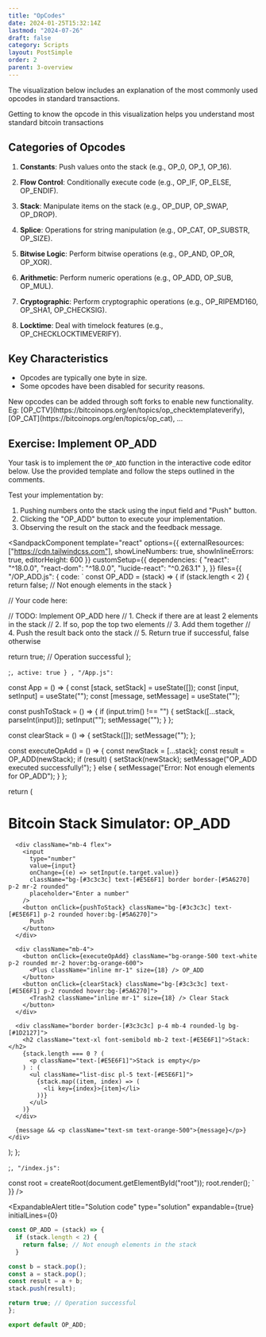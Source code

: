```yaml
---
title: "OpCodes"
date: 2024-01-25T15:32:14Z
lastmod: "2024-07-26"
draft: false
category: Scripts
layout: PostSimple
order: 2
parent: 3-overview
---
```


The visualization below includes an explanation of the most commonly used opcodes in standard transactions.

<ExpandableAlert title="Understanding Opcodes" type="info" expandable={false}>
    Getting to know the opcode in this visualization helps you understand most
    standard bitcoin transactions
</ExpandableAlert>

<OpCodeExplorer></OpCodeExplorer>

## Categories of Opcodes

1. **Constants**: Push values onto the stack (e.g., OP_0, OP_1, OP_16).

2. **Flow Control**: Conditionally execute code (e.g., OP_IF, OP_ELSE, OP_ENDIF).

3. **Stack**: Manipulate items on the stack (e.g., OP_DUP, OP_SWAP, OP_DROP).

4. **Splice**: Operations for string manipulation (e.g., OP_CAT, OP_SUBSTR, OP_SIZE).

5. **Bitwise Logic**: Perform bitwise operations (e.g., OP_AND, OP_OR, OP_XOR).

6. **Arithmetic**: Perform numeric operations (e.g., OP_ADD, OP_SUB, OP_MUL).

7. **Cryptographic**: Perform cryptographic operations (e.g., OP_RIPEMD160, OP_SHA1, OP_CHECKSIG).

8. **Locktime**: Deal with timelock features (e.g., OP_CHECKLOCKTIMEVERIFY).

## Key Characteristics

-   Opcodes are typically one byte in size.
-   Some opcodes have been disabled for security reasons.

<ExpandableAlert title="New Opcodes">
    New opcodes can be added through soft forks to enable new functionality. Eg:
    [OP_CTV](https://bitcoinops.org/en/topics/op_checktemplateverify),
    [OP_CAT](https://bitcoinops.org/en/topics/op_cat), ...
</ExpandableAlert>

## Exercise: Implement OP_ADD

Your task is to implement the `OP_ADD` function in the interactive code editor below. Use the provided template and follow the steps outlined in the comments.

Test your implementation by:

1. Pushing numbers onto the stack using the input field and "Push" button.
2. Clicking the "OP_ADD" button to execute your implementation.
3. Observing the result on the stack and the feedback message.

<SandpackComponent
  template="react"
  options={{
    externalResources: ["https://cdn.tailwindcss.com"],
    showLineNumbers: true,
    showInlineErrors: true,
    editorHeight: 600
  }}
  customSetup={{
    dependencies: {
      "react": "^18.0.0",
      "react-dom": "^18.0.0",
      "lucide-react": "^0.263.1"
    },
  }}
  files={{
    "/OP_ADD.js": {
        code: 
            `
const OP_ADD = (stack) => {
  if (stack.length < 2) {
    return false; // Not enough elements in the stack
  }

// Your code here:

// TODO: Implement OP_ADD here
// 1. Check if there are at least 2 elements in the stack
// 2. If so, pop the top two elements
// 3. Add them together
// 4. Push the result back onto the stack
// 5. Return true if successful, false otherwise

return true; // Operation successful
};

;`
        ,
        active: true
    }
,
    "/App.js": `

const App = () => {
const [stack, setStack] = useState([]);
const [input, setInput] = useState("");
const [message, setMessage] = useState("");

const pushToStack = () => {
if (input.trim() !== "") {
setStack([...stack, parseInt(input)]);
setInput("");
setMessage("");
}
};

const clearStack = () => {
setStack([]);
setMessage("");
};

const executeOpAdd = () => {
const newStack = [...stack];
const result = OP_ADD(newStack);
if (result) {
setStack(newStack);
setMessage("OP_ADD executed successfully!");
} else {
setMessage("Error: Not enough elements for OP_ADD");
}
};

return (

<div className="bg-[#272E35] p-4 m-6 rounded-lg text-sm">
<h1 className="text-2xl font-bold mb-4 text-[#E5E6F1]">Bitcoin Stack Simulator: OP_ADD</h1>

      <div className="mb-4 flex">
        <input
          type="number"
          value={input}
          onChange={(e) => setInput(e.target.value)}
          className="bg-[#3c3c3c] text-[#E5E6F1] border border-[#5A6270] p-2 mr-2 rounded"
          placeholder="Enter a number"
        />
        <button onClick={pushToStack} className="bg-[#3c3c3c] text-[#E5E6F1] p-2 rounded hover:bg-[#5A6270]">
          Push
        </button>
      </div>

      <div className="mb-4">
        <button onClick={executeOpAdd} className="bg-orange-500 text-white p-2 rounded mr-2 hover:bg-orange-600">
          <Plus className="inline mr-1" size={18} /> OP_ADD
        </button>
        <button onClick={clearStack} className="bg-[#3c3c3c] text-[#E5E6F1] p-2 rounded hover:bg-[#5A6270]">
          <Trash2 className="inline mr-1" size={18} /> Clear Stack
        </button>
      </div>

      <div className="border border-[#3c3c3c] p-4 mb-4 rounded-lg bg-[#1D2127]">
        <h2 className="text-xl font-semibold mb-2 text-[#E5E6F1]">Stack:</h2>
        {stack.length === 0 ? (
          <p className="text-[#E5E6F1]">Stack is empty</p>
        ) : (
          <ul className="list-disc pl-5 text-[#E5E6F1]">
            {stack.map((item, index) => (
              <li key={index}>{item}</li>
            ))}
          </ul>
        )}
      </div>

      {message && <p className="text-sm text-orange-500">{message}</p>}
    </div>

);
};

;`,
    "/index.js": `

const root = createRoot(document.getElementById("root"));
root.render(<App />);
`
}}
/>

<ExpandableAlert
  title="Solution code"
  type="solution"
  expandable={true}
  initialLines={0}
>
```javascript
const OP_ADD = (stack) => {
  if (stack.length < 2) {
    return false; // Not enough elements in the stack
  }

const b = stack.pop();
const a = stack.pop();
const result = a + b;
stack.push(result);

return true; // Operation successful
};

export default OP_ADD;
```
</ExpandableAlert>
